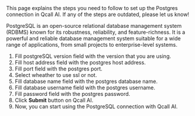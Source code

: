 
<Info>
    This page explains the steps you need to follow to set up the Postgres
    connection in Qcall AI. If any of the steps are outdated, please let us know!
</Info>

PostgreSQL is an open-source relational database management system (RDBMS) known for its robustness, reliability, and feature-richness.
It is a powerful and reliable database management system suitable for a wide range of applications, from small projects to enterprise-level systems.

1. Fill postgreSQL version field with the version that you are using.
2. Fill host address field with the postgres host address.
3. Fill port field with the postgres port.
4. Select wheather to use ssl or not.
5. Fill database name field with the postgres database name.
6. Fill database username field with the postgres username.
7. Fill password field with the postgres password.
8. Click **Submit** button on Qcall AI.
9. Now, you can start using the PostgreSQL connection with Qcall AI.